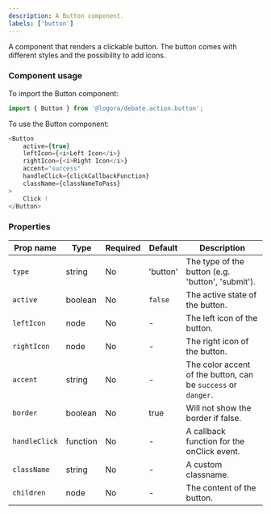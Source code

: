 ```yaml
---
description: A Button component.
labels: ['button']
---
```



A component that renders a clickable button. The button comes with different styles and the possibility to add icons.

### Component usage

To import the Button component:

```js
import { Button } from '@logora/debate.action.button';
```

To use the Button component:

```js
<Button 
    active={true} 
    leftIcon={<i>Left Icon</i>}
    rightIcon={<i>Right Icon</i>}  
    accent="success"
    handleClick={clickCallbackFunction} 
    className={classNameToPass}
>
    Click !
</Button>
```

### Properties

| Prop name        | Type     | Required | Default  | Description                                                |
| ---------------- | -------- | -------- | -------- |----------------------------------------------------------- |
| `type`           | string   | No       | 'button' | The type of the button (e.g. 'button', 'submit').          |
| `active`         | boolean  | No       | `false`  | The active state of the button.                            |
| `leftIcon`       | node     | No       | -        | The left icon of the button.                               |
| `rightIcon`      | node     | No       | -        | The right icon of the button.                               |
| `accent`         | string   | No       | -        | The color accent of the button, can be `success` or `danger`.    |
| `border`         | boolean  | No       | true     | Will not show the border if false.                         |
| `handleClick`    | function | No       | -        | A callback function for the onClick event.        |
| `className`      | string   | No       | -        | A custom classname.                         |
| `children`       | node     | No       | -        | The content of the button.                              |